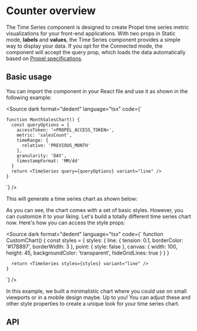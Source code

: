 
<Meta title="Components/Counter/TimeSeries" of={TimeSeriesStories} />

# Counter overview

The Time Series component is designed to create Propel time series metric visualizations for your front-end applications.
With two props in Static mode, **labels** and **values**, the Time Series component provides a simple way to display your data.
If you opt for the Connected mode, the component will accept the query prop, which loads the data automatically based
on [Propel specifications](https://studio.apollographql.com/graph/Propel-API/schema/reference/inputs/CounterInput?variant=production).

## Basic usage

You can import the component in your React file and use it as shown in the following example:

<Source
  dark
  format="dedent"
  language="tsx"
  code={`

    function MonthSalesChart() {
      const queryOptions = {
        accessToken: '<PROPEL_ACCESS_TOKEN>',
        metric: 'salesCount',
        timeRange: {
          relative: 'PREVIOUS_MONTH'
        },
        granularity: 'DAY',
        timestampFormat: 'MM/dd'
      }
      return <TimeSeries query={queryOptions} variant="line" />
    }

`}
/>

This will generate a time series chart as shown below:

<Canvas of={TimeSeriesStories.LineVariantStory} sourceState="none" />

As you can see, the chart comes with a set of basic styles. However, you can customize it to your liking.
Let's build a totally different time series chart now. Here's how you can access the style props:

<Source
  dark
  format="dedent"
  language="tsx"
  code={`
    function CustomChart() {
      const styles = {
        styles: {
          line: {
            tension: 0.1,
            borderColor: '#17B897',
            borderWidth: 3
          },
          point: {
            style: false
          },
          canvas: {
            width: 100,
            height: 45,
            backgroundColor: 'transparent',
            hideGridLines: true
          }
        }
      }

      return <TimeSeries styles={styles} variant="line" />
    }

`}
/>

In this example, we built a minimalistic chart where you could use on small viewports or in a mobile design maybe.
Up to you! You can adjust these and other style properties to create a unique look for your time series chart.

## API

<ArgTypes of={TimeSeriesStories.LineVariantStory} sort="alpha" />
